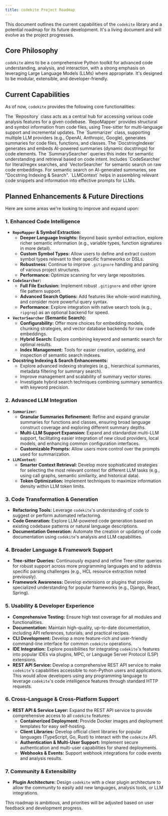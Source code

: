 ```yaml
---
title: codekite Project Roadmap
---
```



This document outlines the current capabilities of the `codekite` library and a potential roadmap for its future development. It's a living document and will evolve as the project progresses.

## Core Philosophy

`codekite` aims to be a comprehensive Python toolkit for advanced code understanding, analysis, and interaction, with a strong emphasis on leveraging Large Language Models (LLMs) where appropriate. It's designed to be modular, extensible, and developer-friendly.

## Current Capabilities

As of now, `codekite` provides the following core functionalities:

<CardGrid>
	<Card title="Repository Interaction">
		The `Repository` class acts as a central hub for accessing various code analysis features for a given codebase.
	</Card>
	<Card title="Code Mapping & Symbols">
		`RepoMapper` provides structural and symbol information from code files, using Tree-sitter for multi-language support and incremental updates.
	</Card>
	<Card title="Code Summarization">
		The `Summarizer` class, supporting multiple LLM providers (e.g., OpenAI, Anthropic, Google), generates summaries for code files, functions, and classes.
	</Card>
    <Card title="Docstring Indexing & Search">
        The `DocstringIndexer` generates and embeds AI-powered summaries (dynamic docstrings) for code elements. The `SummarySearcher` queries this index for semantic understanding and retrieval based on code intent.
    </Card>
	<Card title="Code Search">
		Includes `CodeSearcher` for literal/regex searches, and `VectorSearcher` for semantic search on raw code embeddings. For semantic search on AI-generated summaries, see "Docstring Indexing & Search".
	</Card>
	<Card title="LLM Context Building">
		`LLMContext` helps in assembling relevant code snippets and information into effective prompts for LLMs.
	</Card>
</CardGrid>

## Planned Enhancements & Future Directions

Here are some areas we're looking to improve and expand upon:

### 1. Enhanced Code Intelligence

*   **`RepoMapper` & Symbol Extraction:**
    *   **Deeper Language Insights:** Beyond basic symbol extraction, explore richer semantic information (e.g., variable types, function signatures in more detail).
    *   **Custom Symbol Types:** Allow users to define and extract custom symbol types relevant to their specific frameworks or DSLs.
    *   **Robustness:** Continue to improve `.gitignore` handling and parsing of various project structures.
    *   **Performance:** Optimize scanning for very large repositories.
*   **`CodeSearcher`:**
    *   **Full File Exclusion:** Implement robust `.gitignore` and other ignore file pattern support.
    *   **Advanced Search Options:** Add features like whole-word matching, and consider more powerful query syntax.
    *   **Performance:** Explore integration with native search tools (e.g., `ripgrep`) as an optional backend for speed.
*   **`VectorSearcher` (Semantic Search):**
    *   **Configurability:** Offer more choices for embedding models, chunking strategies, and vector database backends for raw code embeddings.
    *   **Hybrid Search:** Explore combining keyword and semantic search for optimal results.
    *   **Index Management:** Tools for easier creation, updating, and inspection of semantic search indexes.
*   **Docstring Indexing & Search Enhancements:**
    *   Explore advanced indexing strategies (e.g., hierarchical summaries, metadata filtering for summary search).
    *   Improve management and scalability of summary vector stores.
    *   Investigate hybrid search techniques combining summary semantics with keyword precision.

### 2. Advanced LLM Integration

*   **`Summarizer`:**
    *   **Granular Summaries Refinement:** Refine and expand granular summaries for functions and classes, ensuring broad language construct coverage and exploring different summary depths.
    *   **Multi-LLM Support Expansion:** Expand and standardize multi-LLM support, facilitating easier integration of new cloud providers, local models, and enhancing common configuration interfaces.
    *   **Customizable Prompts:** Allow users more control over the prompts used for summarization.
*   **`LLMContext`:**
    *   **Smarter Context Retrieval:** Develop more sophisticated strategies for selecting the most relevant context for different LLM tasks (e.g., using call graphs, semantic similarity, and historical data).
    *   **Token Optimization:** Implement techniques to maximize information density within LLM token limits.

### 3. Code Transformation & Generation

*   **Refactoring Tools:** Leverage `codekite`'s understanding of code to suggest or perform automated refactoring.
*   **Code Generation:** Explore LLM-powered code generation based on existing codebase patterns or natural language descriptions.
*   **Documentation Generation:** Automate the creation or updating of code documentation using `codekite`'s analysis and LLM capabilities.

### 4. Broader Language & Framework Support

*   **Tree-sitter Queries:** Continuously expand and refine Tree-sitter queries for robust support across more programming languages and to address specific parsing challenges (e.g., HCL resource extraction noted previously).
*   **Framework Awareness:** Develop extensions or plugins that provide specialized understanding for popular frameworks (e.g., Django, React, Spring).

### 5. Usability & Developer Experience

*   **Comprehensive Testing:** Ensure high test coverage for all modules and functionalities.
*   **Documentation:** Maintain high-quality, up-to-date documentation, including API references, tutorials, and practical recipes.
*   **CLI Development:** Develop a more feature-rich and user-friendly command-line interface for common `codekite` operations.
*   **IDE Integration:** Explore possibilities for integrating `codekite`'s features into popular IDEs via plugins, MPC, or Language Server Protocol (LSP) extensions.
*   **REST API Service:** Develop a comprehensive REST API service to make `codekite`'s capabilities accessible to non-Python users and applications. This would allow developers using any programming language to leverage `codekite`'s code intelligence features through standard HTTP requests.

### 6. Cross-Language & Cross-Platform Support

*   **REST API & Service Layer:** Expand the REST API service to provide comprehensive access to all `codekite` features:
    *   **Containerized Deployment:** Provide Docker images and deployment templates for easy self-hosting.
    *   **Client Libraries:** Develop official client libraries for popular languages (TypeScript, Go, Rust) to interact with the `codekite` API.
    *   **Authentication & Multi-User Support:** Implement secure authentication and multi-user capabilities for shared deployments.
    *   **Webhooks & Events:** Support webhook integrations for code events and analysis results.

### 7. Community & Extensibility

*   **Plugin Architecture:** Design `codekite` with a clear plugin architecture to allow the community to easily add new languages, analysis tools, or LLM integrations.

This roadmap is ambitious, and priorities will be adjusted based on user feedback and development progress.
